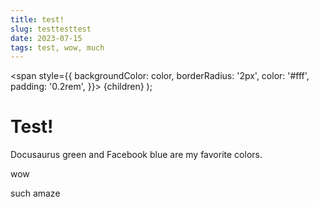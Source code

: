 ```yaml
---
title: test!
slug: testtesttest
date: 2023-07-15
tags: test, wow, much
---
```



  <span
    style={{
      backgroundColor: color,
      borderRadius: '2px',
      color: '#fff',
      padding: '0.2rem',
    }}>
    {children}
  </span>
);

<Layout>

# Test!

<Highlight color="#25c2a0">Docusaurus green</Highlight> and <Highlight color="#1877F2">Facebook blue</Highlight> are my favorite colors.

<Highlight color= "#aa3030"> wow </Highlight>

<Highlight color= "#30aa30"> such amaze </Highlight>

</Layout>
